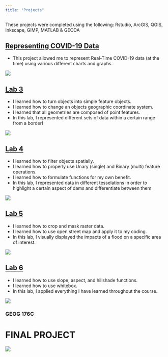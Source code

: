 ```yaml
---
title: "Projects"
---
```


These projects were completed using the following: Rstudio, ArcGIS, QGIS, Inkscape, GIMP, MATLAB & GEODA

## [Representing COVID-19 Data](https://jovanycota.github.io/GEOG-176A-lab/lab-02.html)
- This project allowed me to represent Real-Time COVID-19 data (at the time) using various different charts and graphs.

![](img/lab02.png)


## [Lab 3](https://jovanycota.github.io/GEOG-176A-lab/lab-03.html)
- I learned how to turn objects into simple feature objects.
- I learned how to change an objects geographic coordinate system.
- I learned that all geometries are composed of point features.
- In this lab, I represented different sets of data within a certain range from a borderI 

![](img/lab03.jpg)


## [Lab 4](https://jovanycota.github.io/GEOG-176A-lab/lab-04.html)
- I learned how to filter objects spatially.
- I learned how to properly use Unary (single) and Binary (multi) feature operations.
- I learned how to formulate functions for my own benefit.
- In this lab, I represented data in different tesselations in order to highlight a certain aspect of dams and differentiate between them

![](img/lab04.jpg)



## [Lab 5](https://jovanycota.github.io/GEOG-176A-lab/lab-05.html)
- I learned how to crop and mask raster data.
- I learned how to use open street map and apply it to my coding.
- In this lab, I visually displayed the impacts of a flood on a specific area of interest.

![](img/lab05.jpg)


## [Lab 6](https://jovanycota.github.io/GEOG-176A-lab/lab-06.html)
- I learned how to use slope, aspect, and hillshade functions.
- I learned how to use whitebox.
- In this lab, I applied everything I have learned throughout the course.

![](img/download.gif)

### GEOG 176C

# FINAL PROJECT

![](img/geog165.png)



<center>
<i class="fas fa-rocket fa-8x"></i> 
</center>
